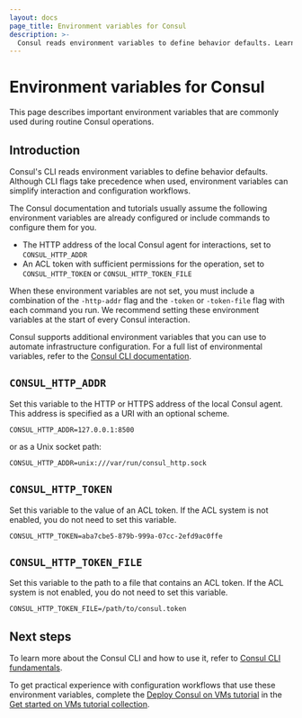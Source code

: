 ```yaml
---
layout: docs
page_title: Environment variables for Consul
description: >-
  Consul reads environment variables to define behavior defaults. Learn how to set the local Consul agent address and an ACL token to environment variables.
---
```


# Environment variables for Consul

This page describes important environment variables that are commonly used during routine Consul operations.

## Introduction

Consul's CLI reads environment variables to define behavior defaults. Although CLI flags take precedence when used, environment variables can simplify interaction and configuration workflows.

The Consul documentation and tutorials usually assume the following environment variables are already configured or include commands to configure them for you.

- The HTTP address of the local Consul agent for interactions, set to `CONSUL_HTTP_ADDR`
- An ACL token with sufficient permissions for the operation, set to `CONSUL_HTTP_TOKEN` or `CONSUL_HTTP_TOKEN_FILE`

When these environment variables are not set, you must include a combination of the `-http-addr` flag and the `-token` or `-token-file` flag with each command you run. We recommend setting these environment variables at the start of every Consul interaction.

Consul supports additional environment variables that you can use to automate infrastructure configuration. For a full list of environmental variables, refer to the [Consul CLI documentation](/consul/commands).

## `CONSUL_HTTP_ADDR`

Set this variable to the HTTP or HTTPS address of the local Consul agent. This address is specified as a URI with an optional scheme.

```plaintext
CONSUL_HTTP_ADDR=127.0.0.1:8500
```

or as a Unix socket path:

```plaintext
CONSUL_HTTP_ADDR=unix:///var/run/consul_http.sock
```

## `CONSUL_HTTP_TOKEN`

Set this variable to the value of an ACL token. If the ACL system is not enabled, you do not need to set this variable.

```plaintext
CONSUL_HTTP_TOKEN=aba7cbe5-879b-999a-07cc-2efd9ac0ffe
```

## `CONSUL_HTTP_TOKEN_FILE`

Set this variable to the path to a file that contains an ACL token. If the ACL system is not enabled, you do not need to set this variable.

```plaintext
CONSUL_HTTP_TOKEN_FILE=/path/to/consul.token
```

## Next steps

To learn more about the Consul CLI and how to use it, refer to [Consul CLI fundamentals](/consul/docs/fundamentals/cli).

To get practical experience with configuration workflows that use these environment variables, complete the [Deploy Consul on VMs tutorial](consul/tutorials/get-started-vms/virtual-machine-gs-deploy) in the [Get started on VMs tutorial collection](/consul/tutorials/get-started-vms).